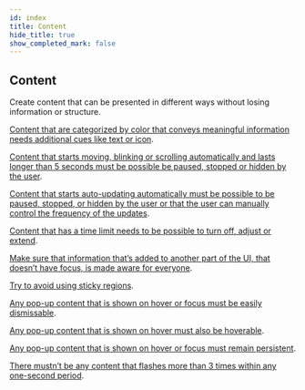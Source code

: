 ```yaml
---
id: index
title: Content
hide_title: true
show_completed_mark: false
---
```



<Card icon="📖">

## Content

Create content that can be presented in different ways without losing information or structure.

</Card>

<ProgressBar />


<CategoryItem id="categorized-by-color">

[Content that are categorized by color that conveys meaningful information needs additional cues like text or icon](categorized-by-color).

</CategoryItem>


<CategoryItem id="moving-content">

[Content that starts moving, blinking or scrolling automatically and lasts longer than 5 seconds must be possible be paused, stopped or hidden by the user](moving-content).

</CategoryItem>


<CategoryItem id="auto-updating-content">

[Content that starts auto-updating automatically must be possible to be paused, stopped, or hidden by the user or that the user can manually control the frequency of the updates](auto-updating-content).

</CategoryItem>


<CategoryItem id="content-time-limit">

[Content that has a time limit needs to be possible to turn off, adjust or extend](content-time-limit).

</CategoryItem>


<CategoryItem id="aware-everyone">

[Make sure that information that’s added to another part of the UI, that doesn’t have focus, is made aware for everyone](aware-everyone).

</CategoryItem>

<CategoryItem id="avoid-sticky-regions">

[Try to avoid using sticky regions](avoid-sticky-regions).

</CategoryItem>


<CategoryItem id="content-dismissable">

[Any pop-up content that is shown on hover or focus must be easily dismissable](content-dismissable).

</CategoryItem>


<CategoryItem id="pop-up-hoverable">

[Any pop-up content that is shown on hover must also be hoverable](pop-up-hoverable).

</CategoryItem>


<CategoryItem id="pop-up-persistent">

[Any pop-up content that is shown on hover or focus must remain persistent](pop-up-persistent).

</CategoryItem>


<CategoryItem id="flashing-content">

[There mustn’t be any content that flashes more than 3 times within any one-second period](flashing-content).
<!--
A gif is considered flashing if it switches from dark to light more than three times within a second and covers an area that’s more than 10 degrees of the visual field (translated into an area of 341 x 256 px on a monitor with 1024 x 768 px resolution at a typical viewing distance). 
-->
</CategoryItem>
